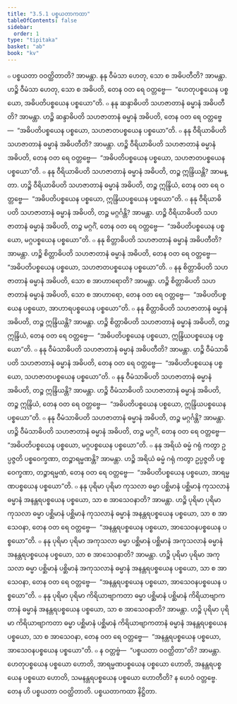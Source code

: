 ```yaml
---
title: "3.5.1 ပစ္စယတာကထာ"
tableOfContents: false
sidebar:
  order: 1
type: "tipitaka"
basket: "ab"
book: "kv"
---
```



<DynamicBreadcrumb />

<Division number="711" book="kv" e="ch" v="32" p="368">

<Paragraph number="2275" book="kv">
๐ ပစ္စယတာ ဝဝတ္ထိတာတိ? အာမန္တာ. နနု ဝီမံသာ ဟေတု, သော စ အဓိပတီတိ? အာမန္တာ. ဟဉ္စိ ဝီမံသာ ဟေတု, သော စ အဓိပတိ, တေန ဝတ ရေ ဝတ္တဗ္ဗေ—  “ဟေတုပစ္စယေန ပစ္စယော, အဓိပတိပစ္စယေန ပစ္စယော”တိ.
</Paragraph>

<Paragraph number="2276" book="kv">
๐ နနု ဆန္ဒာဓိပတိ သဟဇာတာနံ ဓမ္မာနံ အဓိပတီတိ? အာမန္တာ. ဟဉ္စိ ဆန္ဒာဓိပတိ သဟဇာတာနံ ဓမ္မာနံ အဓိပတိ, တေန ဝတ ရေ ဝတ္တဗ္ဗေ—  “အဓိပတိပစ္စယေန ပစ္စယော, သဟဇာတပစ္စယေန ပစ္စယော”တိ.
</Paragraph>

</Division>
<Division number="712" book="kv" e="ch" v="32" p="368">

<Paragraph number="2277" book="kv">
๐ နနု ဝီရိယာဓိပတိ သဟဇာတာနံ ဓမ္မာနံ အဓိပတီတိ? အာမန္တာ. ဟဉ္စိ ဝီရိယာဓိပတိ သဟဇာတာနံ ဓမ္မာနံ အဓိပတိ, တေန ဝတ ရေ ဝတ္တဗ္ဗေ—  “အဓိပတိပစ္စယေန ပစ္စယော, သဟဇာတပစ္စယေန ပစ္စယော”တိ.
</Paragraph>

<Paragraph number="2278" book="kv">
๐ နနု ဝီရိယာဓိပတိ သဟဇာတာနံ ဓမ္မာနံ အဓိပတိ, တဉ္စ ဣန္ဒြိယန္တိ? အာမန္တာ. ဟဉ္စိ ဝီရိယာဓိပတိ သဟဇာတာနံ ဓမ္မာနံ အဓိပတိ, တဉ္စ ဣန္ဒြိယံ, တေန ဝတ ရေ ဝတ္တဗ္ဗေ—  “အဓိပတိပစ္စယေန ပစ္စယော, ဣန္ဒြိယပစ္စယေန ပစ္စယော”တိ.
</Paragraph>

<Paragraph number="2279" book="kv">
๐ နနု ဝီရိယာဓိပတိ သဟဇာတာနံ ဓမ္မာနံ အဓိပတိ, တဉ္စ မဂ္ဂင်္ဂန္တိ? အာမန္တာ. ဟဉ္စိ ဝီရိယာဓိပတိ သဟဇာတာနံ ဓမ္မာနံ အဓိပတိ, တဉ္စ မဂ္ဂင်္ဂံ, တေန ဝတ ရေ ဝတ္တဗ္ဗေ—  “အဓိပတိပစ္စယေန ပစ္စယော, မဂ္ဂပစ္စယေန ပစ္စယော”တိ.
</Paragraph>

</Division>
<Division number="713" book="kv" e="ch" v="32" p="369">

<Paragraph number="2280" book="kv">
๐ နနု စိတ္တာဓိပတိ သဟဇာတာနံ ဓမ္မာနံ အဓိပတီတိ? အာမန္တာ. ဟဉ္စိ စိတ္တာဓိပတိ သဟဇာတာနံ ဓမ္မာနံ အဓိပတိ, တေန ဝတ ရေ ဝတ္တဗ္ဗေ—  “အဓိပတိပစ္စယေန ပစ္စယော, သဟဇာတပစ္စယေန ပစ္စယော”တိ.
</Paragraph>

<Paragraph number="2281" book="kv">
๐ နနု စိတ္တာဓိပတိ သဟဇာတာနံ ဓမ္မာနံ အဓိပတိ, သော စ အာဟာရောတိ? အာမန္တာ. ဟဉ္စိ စိတ္တာဓိပတိ သဟဇာတာနံ ဓမ္မာနံ အဓိပတိ, သော စ အာဟာရော, တေန ဝတ ရေ ဝတ္တဗ္ဗေ—  “အဓိပတိပစ္စယေန ပစ္စယော, အာဟာရပစ္စယေန ပစ္စယော”တိ.
</Paragraph>

<Paragraph number="2282" book="kv">
๐ နနု စိတ္တာဓိပတိ သဟဇာတာနံ ဓမ္မာနံ အဓိပတိ, တဉ္စ ဣန္ဒြိယန္တိ? အာမန္တာ. ဟဉ္စိ စိတ္တာဓိပတိ သဟဇာတာနံ ဓမ္မာနံ အဓိပတိ, တဉ္စ ဣန္ဒြိယံ, တေန ဝတ ရေ ဝတ္တဗ္ဗေ—  “အဓိပတိပစ္စယေန ပစ္စယော, ဣန္ဒြိယပစ္စယေန ပစ္စယော”တိ.
</Paragraph>

</Division>
<Division number="714" book="kv" e="ch" v="32" p="369">

<Paragraph number="2283" book="kv">
๐ နနု ဝီမံသာဓိပတိ သဟဇာတာနံ ဓမ္မာနံ အဓိပတီတိ? အာမန္တာ. ဟဉ္စိ ဝီမံသာဓိပတိ သဟဇာတာနံ ဓမ္မာနံ အဓိပတိ, တေန ဝတ ရေ ဝတ္တဗ္ဗေ—  “အဓိပတိပစ္စယေန ပစ္စယော, သဟဇာတပစ္စယေန ပစ္စယော”တိ.
</Paragraph>

<Paragraph number="2284" book="kv">
๐ နနု ဝီမံသာဓိပတိ သဟဇာတာနံ ဓမ္မာနံ အဓိပတိ, တဉ္စ ဣန္ဒြိယန္တိ? အာမန္တာ. ဟဉ္စိ ဝီမံသာဓိပတိ သဟဇာတာနံ ဓမ္မာနံ အဓိပတိ, တဉ္စ ဣန္ဒြိယံ, တေန ဝတ ရေ ဝတ္တဗ္ဗေ—  “အဓိပတိပစ္စယေန ပစ္စယော, ဣန္ဒြိယပစ္စယေန ပစ္စယော”တိ.
</Paragraph>

<Paragraph number="2285" book="kv">
๐ နနု ဝီမံသာဓိပတိ သဟဇာတာနံ ဓမ္မာနံ အဓိပတိ, တဉ္စ မဂ္ဂင်္ဂန္တိ? အာမန္တာ. ဟဉ္စိ ဝီမံသာဓိပတိ သဟဇာတာနံ ဓမ္မာနံ အဓိပတိ, တဉ္စ မဂ္ဂင်္ဂံ, တေန ဝတ ရေ ဝတ္တဗ္ဗေ—  “အဓိပတိပစ္စယေန ပစ္စယော, မဂ္ဂပစ္စယေန ပစ္စယော”တိ.
</Paragraph>

</Division>
<Division number="715" book="kv" e="ch" v="32" p="369">

<Paragraph number="2286" book="kv">
๐ နနု အရိယံ ဓမ္မံ ဂရုံ ကတွာ ဥပ္ပဇ္ဇတိ ပစ္စဝေက္ခဏာ, တဉ္စာရမ္မဏန္တိ? အာမန္တာ. ဟဉ္စိ အရိယံ ဓမ္မံ ဂရုံ ကတွာ ဥပ္ပဇ္ဇတိ ပစ္စဝေက္ခဏာ, တဉ္စာရမ္မဏံ, တေန ဝတ ရေ ဝတ္တဗ္ဗေ—  “အဓိပတိပစ္စယေန ပစ္စယော, အာရမ္မဏပစ္စယေန ပစ္စယော”တိ.
</Paragraph>

</Division>
<Division number="716" book="kv" e="ch" v="32" p="369">

<Paragraph number="2287" book="kv">
๐ နနု ပုရိမာ ပုရိမာ ကုသလာ ဓမ္မာ ပစ္ဆိမာနံ ပစ္ဆိမာနံ ကုသလာနံ ဓမ္မာနံ အနန္တရပစ္စယေန ပစ္စယော, သာ စ အာသေဝနာတိ? အာမန္တာ. ဟဉ္စိ ပုရိမာ ပုရိမာ ကုသလာ ဓမ္မာ ပစ္ဆိမာနံ ပစ္ဆိမာနံ ကုသလာနံ ဓမ္မာနံ အနန္တရပစ္စယေန ပစ္စယော, သာ စ အာသေဝနာ, တေန ဝတ ရေ ဝတ္တဗ္ဗေ—  “အနန္တရပစ္စယေန ပစ္စယော, အာသေဝနပစ္စယေန ပစ္စယော”တိ.
</Paragraph>

<Paragraph number="2288" book="kv">
๐ နနု ပုရိမာ ပုရိမာ အကုသလာ ဓမ္မာ ပစ္ဆိမာနံ ပစ္ဆိမာနံ အကုသလာနံ ဓမ္မာနံ အနန္တရပစ္စယေန ပစ္စယော, သာ စ အာသေဝနာတိ? အာမန္တာ. ဟဉ္စိ ပုရိမာ ပုရိမာ အကုသလာ ဓမ္မာ ပစ္ဆိမာနံ ပစ္ဆိမာနံ အကုသလာနံ ဓမ္မာနံ အနန္တရပစ္စယေန ပစ္စယော, သာ စ အာသေဝနာ, တေန ဝတ ရေ ဝတ္တဗ္ဗေ—  “အနန္တရပစ္စယေန ပစ္စယော, အာသေဝနပစ္စယေန ပစ္စယော”တိ.
</Paragraph>

<Paragraph number="2289" book="kv">
๐ နနု ပုရိမာ ပုရိမာ ကိရိယာဗျာကတာ ဓမ္မာ ပစ္ဆိမာနံ ပစ္ဆိမာနံ ကိရိယာဗျာကတာနံ ဓမ္မာနံ အနန္တရပစ္စယေန ပစ္စယော, သာ စ အာသေဝနာတိ? အာမန္တာ. ဟဉ္စိ ပုရိမာ ပုရိမာ ကိရိယာဗျာကတာ ဓမ္မာ ပစ္ဆိမာနံ ပစ္ဆိမာနံ ကိရိယာဗျာကတာနံ ဓမ္မာနံ အနန္တရပစ္စယေန ပစ္စယော, သာ စ အာသေဝနာ, တေန ဝတ ရေ ဝတ္တဗ္ဗေ—  “အနန္တရပစ္စယေန ပစ္စယော, အာသေဝနပစ္စယေန ပစ္စယော”တိ.
</Paragraph>

</Division>
<Division number="717" book="kv" e="ch" v="32" p="370">

<Paragraph number="2290" book="kv">
๐ န ဝတ္တဗ္ဗံ—  “ပစ္စယတာ ဝဝတ္ထိတာ”တိ? အာမန္တာ. ဟေတုပစ္စယေန ပစ္စယော ဟောတိ, အာရမ္မဏပစ္စယေန ပစ္စယော ဟောတိ, အနန္တရပစ္စယေန ပစ္စယော ဟောတိ, သမနန္တရပစ္စယေန ပစ္စယော ဟောတီတိ? န ဟေဝံ ဝတ္တဗ္ဗေ. တေန ဟိ ပစ္စယတာ ဝဝတ္ထိတာတိ.

</Paragraph>
</Division>

<Paragraph number="2291" type="center" book="kv">
ပစ္စယတာကထာ နိဋ္ဌိတာ.
</Paragraph>